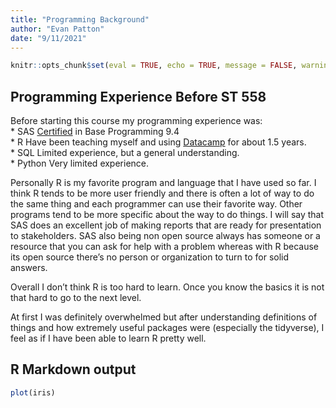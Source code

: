 ```yaml
---
title: "Programming Background"
author: "Evan Patton"
date: "9/11/2021"
---
```


```r
knitr::opts_chunk$set(eval = TRUE, echo = TRUE, message = FALSE, warning = FALSE, fig.path = "../images/")
```

## Programming Experience Before ST 558

Before starting this course my programming experience was:  
* SAS     [Certified](https://www.certmetrics.com/SAS/public/candidate_directory_search.aspx) in Base Programming 9.4  
* R       Have been teaching myself and using [Datacamp](https://www.datacamp.com/) for about 1.5 years.  
* SQL     Limited experience, but a general understanding.  
* Python  Very limited experience.  

Personally R is my favorite program and language that I have used so far. I think R tends to be more user friendly and there is often a lot of way to do the same thing and each programmer can use their favorite way. Other programs tend to be more specific about the way to do things. I will say that SAS does an excellent job of making reports that are ready for presentation to stakeholders. SAS also being non open source always has someone or a resource that you can ask for help with a problem whereas with R because its open source there's no person or organization to turn to for solid answers.

Overall I don't think R is too hard to learn. Once you know the basics it is not that hard to go to the next level.

At first I was definitely overwhelmed but after understanding definitions of things and how extremely useful packages were (especially the tidyverse), I feel as if I have been able to learn R pretty well.


## R Markdown output

```r
plot(iris)
```


